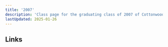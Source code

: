 ```yaml
---
title: '2007'
description: 'Class page for the graduating class of 2007 of Cottonwood High School.'
lastUpdated: 2025-01-26
---
```



## Links

<CardGrid>
  <LinkCard
    title="Class of '07 Facebook"
    href="https://www.facebook.com/groups/cwood2007/"
  />
</CardGrid>
